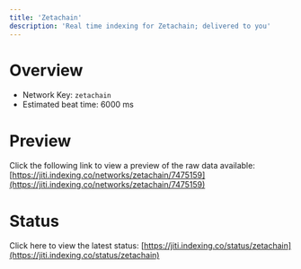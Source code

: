 ```yaml
---
title: 'Zetachain'
description: 'Real time indexing for Zetachain; delivered to you'
---
```


# Overview
- Network Key: `zetachain`
- Estimated beat time: 6000 ms

# Preview
Click the following link to view a preview of the raw data available: [https://jiti.indexing.co/networks/zetachain/7475159](https://jiti.indexing.co/networks/zetachain/7475159)

# Status
Click here to view the latest status: [https://jiti.indexing.co/status/zetachain](https://jiti.indexing.co/status/zetachain)
